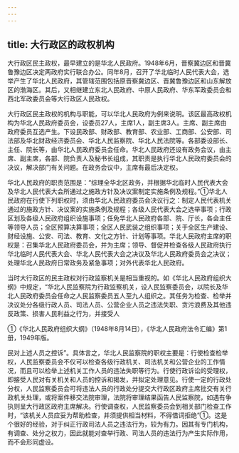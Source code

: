 ```yaml
---
---
---
```

title: 大行政区的政权机构
---



大行政区民主政权，最早建立的是华北人民政府。1948年6月，晋察冀边区和晋冀鲁豫边区决定两政府实行联合办公。同年8月，召开了华北临时人民代表大会，选举产生了华北人民政府，其管辖范围包括原晋察冀边区、晋冀鲁豫边区和山东解放区的渤海区。其后，又相继建立东北人民政府、中原人民政府、华东军政委员会和西北军政委员会等大行政区人民政权。

大行政区民主政权的机构与职能，可以华北人民政府为例来说明。该区最高政权机构为华北人民政府委员会，设委员27人，主席1人，副主席3人。主席、副主席由政府委员互选产生。下设民政部、财政部、教育部、农业部、工商部、公安部、司法部及华北财政经济委员会、华北人民监察院、华北人民法院等。各部委设部长、主任、院长等，由华北人民政府委员会任命。华北人民政府还设有政务会议，由主席、副主席，各部、院负责人及秘书长组成，其职责是执行华北人民政府委员会的决议，解决部门有关问题。在政务会议中，主席有最后决定权。

华北人民政府的职责范围是：“综理全华北区政务，并根据华北临时人民代表大会及华北人民代表大会所通过之施政方针及决议案制定实施条例及规程。”①华北人民政府在行使下列职权时，须由华北人民政府委员会决议行之：制定人民代表机关通过的施政方针、决议案的实施条例及规程；各级人民代表大会之选举事项；行政区划及各级人民政府组织设施事项；任免华北人民政府各部、院、厅长，各会主任等领导人员；全区预算决算事项；全区人民武装之组织事项；关于全区生产建设、财经设施、公安、司法、教育、文化之方针、计划等事项。华北人民政府主席的职权是：召集华北人民政府委员会，并为主席；领导、督促并检查各级人民政府执行华北临时人民代表大会、华北人民代表大会之决议及华北人民政府委员会之决议；处理华北人民政府日常政务及紧急事项；对外代表华北人民政府。

当时大行政区的民主政权对行政监察机关是相当重视的。如《华北人民政府组织大纲》中规定，“华北人民监察院为行政监察机关，设人民监察委员会，以院长及华北人民政府委员会任命之人民监察委员五人至九人组织之。其任务为检查、检举并决议处分各级行政人员、司法人员、公营企业人员之违法失职、贪污浪费及其他违反政策、损害人民利益之行为，并接受人

①《华北人民政府组织大纲》（1948年8月14日），《华北人民政府法令汇编》第1册，1949年版。

民对上述人员之控诉”。具体言之，华北人民监察院的职权主要是：行使检查检举权，人民监察委员会不仅可以检查各级行政机关、司法机关和公营企业的工作情况，而且可以检举上述机关工作人员的违法失职等行为。行使行政诉讼的受理权，即接受人民对有关机关和人员的控诉和揭发，并拟定处理意见。行使一定的行政处分权，人民监察委员会可将违法人员的行政处分提交大行政区政府主席批交有关行政机关处理，或将案件移交法院审理，法院将审理结果函告人民监察院，如遇有争执则呈大行政区政府主席解决。行使调查权，人民监察委员会到相关部门检查工作时，“该机关人员应妥为帮助检查，并须提供相当材料，不得借词拒绝”①。这是个很好的经验，对于纠正行政司法人员之违法行为，较为有力。因其有专门机构，有调查、处分之权力，因此就能对查举行政、司法人员的违法行为产生实际作用，而不会形同虚设。